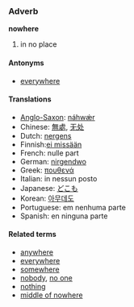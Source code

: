 ===Adverb===
'''nowhere'''<!-- maybe also a noun -->
# in no place

====Antonyms====
*[[everywhere]]

====Translations====
*[[Anglo-Saxon]]: [[náhwǽr]]
*Chinese: [[無處]], [[无处]]
*Dutch: [[nergens]]
*Finnish:[[ei missään]]
*French: nulle part
*German: [[nirgendwo]]
*Greek: [[πουθενά]]
*Italian: in nessun posto
*Japanese: [[どこも]]
*Korean: [[아무데도]]
*Portuguese: em nenhuma parte
*Spanish: en ninguna parte

====Related terms====
*[[anywhere]]
*[[everywhere]]
*[[somewhere]]
*[[nobody]], [[no one]]
*[[nothing]]
*[[middle of nowhere]]